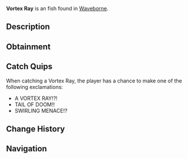 {{FishInfobox
|image          = Vortex Ray.png
|rarity         = Exotic
|sea            = Second Sea
|location       = [[Waveborne]]
|sublocation    = 
|sources        = Fishing Rod
|radar_location = 
|prog_speed     = -70
|xp             = 3750
|weather        = Rain
|time           = Day
|season         = Autumn
|bait           = Luminous Larva
|base_weight    = 1100
|base_value     = 7500
|weight_range   = 700
|base_chance    = 2
|base_resil     = 10
}}
'''Vortex Ray''' is an {{Rarity|Exotic}} fish found in [[Waveborne]].

== Description ==
{{Description|A deep blue fish with yellow accents and dark blue stripes, swirling through the depths.|Bestiary Entry}}

== Obtainment ==
{{Description|It spirals where the waters twist.|Bestiary Hint}}
{{Fish Availability|
Waveborne
|top_rods      = 
Free Spirit Rod\24887.06\154929.64;
Egg Rod\21135.13\109614.2;
Blazebringer Rod\19916.53\100495.79;
Verdant Shear Rod\19872.69\103066.72;
Great Dreamer Rod\19768.47\101575.61;
Resourceful Rod\17760.89\86146.35;
Destiny Rod\13670.83\74649.07;
Azure Of Lagoon\19423.11\119317.19;
Leviathan's Fang Rod\17364.62\108100.13;
North-Star Rod\10747.09\71387.65;
Event Horizon Rod\10663.44\70831.98;
Astral Rod\10663.44\70831.98;
Trident Rod\15993.47\95104.85;
Seraphic Rod\14297.3\76407.82;
Ethereal Prism Rod\14289.49\82333.35;
No-Life Rod\13573.82\73573.58;
Challenger's Rod\13245.97\71431.87;
Rod Of The Forgotten Fang\12921.55\67332.75;
Rod Of The Exalted One\12734.8\64838.6;
Rod Of The Depths\12123.09\64089.81;
Depthseeker Rod\11817.5\66477.99;
Volcanic Rod\11532.99\63493.79;
Avalanche Rod\11436.98\64479.59;
Zeus Rod\11354.87\62513.19;
Steady Rod\10917.78\63930.66
|recommended   = Free Spirit Rod
}}

== Catch Quips ==
When catching a Vortex Ray, the player has a chance to make one of the following exclamations:
* A VORTEX RAY!?!
* TAIL OF DOOM!!
* SWIRLING MENACE!?

== Change History ==
{{Change History|{{subst:Current Version}}}}

== Navigation ==
{{Fish Navbox|Waveborne}}
